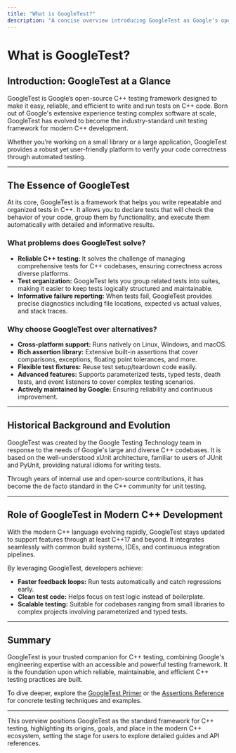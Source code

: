 ```yaml
---
title: "What is GoogleTest?"
description: "A concise overview introducing GoogleTest as Google's open-source C++ test framework, highlighting its history, main objectives, and its role in modern C++ development. This page sets the stage for users to understand GoogleTest as the industry standard for C++ unit testing."
---
```


# What is GoogleTest?

## Introduction: GoogleTest at a Glance

GoogleTest is Google’s open-source C++ testing framework designed to make it easy, reliable, and efficient to write and run tests on C++ code. Born out of Google's extensive experience testing complex software at scale, GoogleTest has evolved to become the industry-standard unit testing framework for modern C++ development.

Whether you’re working on a small library or a large application, GoogleTest provides a robust yet user-friendly platform to verify your code correctness through automated testing.

---

## The Essence of GoogleTest

At its core, GoogleTest is a framework that helps you write repeatable and organized tests in C++. It allows you to declare tests that will check the behavior of your code, group them by functionality, and execute them automatically with detailed and informative results.

### What problems does GoogleTest solve?
- **Reliable C++ testing:** It solves the challenge of managing comprehensive tests for C++ codebases, ensuring correctness across diverse platforms.
- **Test organization:** GoogleTest lets you group related tests into suites, making it easier to keep tests logically structured and maintainable.
- **Informative failure reporting:** When tests fail, GoogleTest provides precise diagnostics including file locations, expected vs actual values, and stack traces.

### Why choose GoogleTest over alternatives?
- **Cross-platform support:** Runs natively on Linux, Windows, and macOS.
- **Rich assertion library:** Extensive built-in assertions that cover comparisons, exceptions, floating point tolerances, and more.
- **Flexible test fixtures:** Reuse test setup/teardown code easily.
- **Advanced features:** Supports parameterized tests, typed tests, death tests, and event listeners to cover complex testing scenarios.
- **Actively maintained by Google:** Ensuring reliability and continuous improvement.

---

## Historical Background and Evolution

GoogleTest was created by the Google Testing Technology team in response to the needs of Google's large and diverse C++ codebases. It is based on the well-understood xUnit architecture, familiar to users of JUnit and PyUnit, providing natural idioms for writing tests.

Through years of internal use and open-source contributions, it has become the de facto standard in the C++ community for unit testing.

---

## Role of GoogleTest in Modern C++ Development

With the modern C++ language evolving rapidly, GoogleTest stays updated to support features through at least C++17 and beyond. It integrates seamlessly with common build systems, IDEs, and continuous integration pipelines.

By leveraging GoogleTest, developers achieve:

- **Faster feedback loops:** Run tests automatically and catch regressions early.
- **Clean test code:** Helps focus on test logic instead of boilerplate.
- **Scalable testing:** Suitable for codebases ranging from small libraries to complex projects involving parameterized and typed tests.

---

## Summary

GoogleTest is your trusted companion for C++ testing, combining Google's engineering expertise with an accessible and powerful testing framework. It is the foundation upon which reliable, maintainable, and efficient C++ testing practices are built.

To dive deeper, explore the [GoogleTest Primer](https://google.github.io/googletest/primer.html) or the [Assertions Reference](reference/assertions.md) for concrete testing techniques and examples.

---

<Info>
This overview positions GoogleTest as the standard framework for C++ testing, highlighting its origins, goals, and place in the modern C++ ecosystem, setting the stage for users to explore detailed guides and API references.
</Info>
